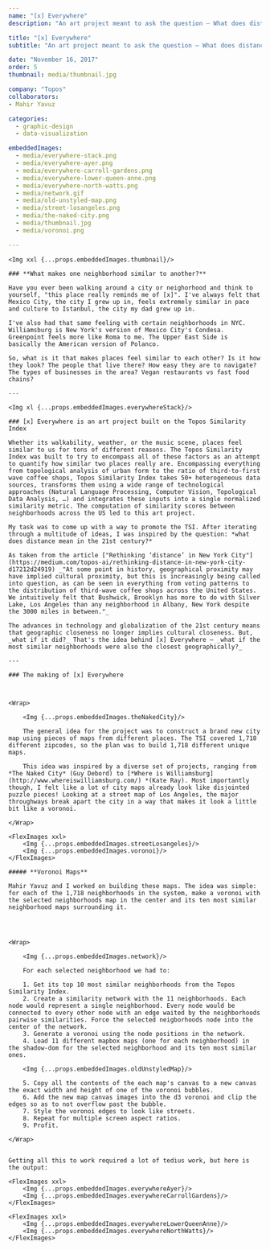 ```yaml
---
name: "[x] Everywhere"
description: "An art project meant to ask the question — What does distance mean in the 21st century? [x] Everywhere is a visual (and arguably insane) way to explore neighborhood similarities."

title: "[x] Everywhere"
subtitle: "An art project meant to ask the question — What does distance mean in the 21st century? [x] Everywhere is a visual (and arguably insane) way to explore neighborhood similarities."

date: "November 16, 2017"
order: 5
thumbnail: media/thumbnail.jpg

company: "Topos"
collaborators: 
- Mahir Yavuz

categories:
  - graphic-design
  - data-visualization

embeddedImages:
  - media/everywhere-stack.png
  - media/everywhere-ayer.png
  - media/everywhere-carroll-gardens.png
  - media/everywhere-lower-queen-anne.png
  - media/everywhere-north-watts.png
  - media/network.gif
  - media/old-unstyled-map.png
  - media/street-losangeles.png
  - media/the-naked-city.png
  - media/thumbnail.jpg
  - media/voronoi.png

---
```


	<Img xxl {...props.embeddedImages.thumbnail}/>

	### **What makes one neighborhood similar to another?**

	Have you ever been walking around a city or neighorhood and think to yourself, "this place really reminds me of [x]". I've always felt that Mexico City, the city I grew up in, feels extremely similar in pace and culture to Istanbul, the city my dad grew up in. 

	I've also had that same feeling with certain neighborhoods in NYC. Williamsburg is New York's version of Mexico City's Condesa. Greenpoint feels more like Roma to me. The Upper East Side is basically the American version of Polanco. 

	So, what is it that makes places feel similar to each other? Is it how they look? The people that live there? How easy they are to navigate? The types of businesses in the area? Vegan restaurants vs fast food chains?

	---

	<Img xl {...props.embeddedImages.everywhereStack}/>

	### [x] Everywhere is an art project built on the Topos Similarity Index

	Whether its walkability, weather, or the music scene, places feel similar to us for tons of different reasons. The Topos Similarity Index was built to try to encompass all of these factors as an attempt to quantify how similar two places really are. Encompassing everything from topological analysis of urban form to the ratio of third-to-first wave coffee shops, Topos Similarity Index takes 50+ heterogeneous data sources, transforms them using a wide range of technological approaches (Natural Language Processing, Computer Vision, Topological Data Analysis, …) and integrates these inputs into a single normalized similarity metric. The computation of similarity scores between neighborhoods across the US led to this art project.

	My task was to come up with a way to promote the TSI. After iterating through a multitude of ideas, I was inspired by the question: *what does distance mean in the 21st century?*

	As taken from the article ["Rethinking ‘distance’ in New York City"](https://medium.com/topos-ai/rethinking-distance-in-new-york-city-d17212d24919) _"At some point in history, geographical proximity may have implied cultural proximity, but this is increasingly being called into question, as can be seen in everything from voting patterns to the distribution of third-wave coffee shops across the United States. We intuitively felt that Bushwick, Brooklyn has more to do with Silver Lake, Los Angeles than any neighborhood in Albany, New York despite the 3000 miles in between."_

	The advances in technology and globalization of the 21st century means that geographic closeness no longer implies cultural closeness. But, _what if it did?_ That's the idea behind [x] Everywhere — _what if the most similar neighborhoods were also the closest geographically?_

	---

	### The making of [x] Everywhere

	

	<Wrap>

		<Img {...props.embeddedImages.theNakedCity}/>

		The general idea for the project was to construct a brand new city map using pieces of maps from different places. The TSI covered 1,718 different zipcodes, so the plan was to build 1,718 different unique maps. 

		This idea was inspired by a diverse set of projects, ranging from *The Naked City* (Guy Debord) to [*Where is Williamsburg](http://www.whereiswilliamsburg.com/) *(Kate Ray). Most importantly though, I felt like a lot of city maps already look like disjointed puzzle pieces! Looking at a street map of Los Angeles, the major throughways break apart the city in a way that makes it look a little bit like a voronoi. 

	</Wrap>

	<FlexImages xxl>
		<Img {...props.embeddedImages.streetLosangeles}/>
		<Img {...props.embeddedImages.voronoi}/>
	</FlexImages>

	##### **Voronoi Maps**

	Mahir Yavuz and I worked on building these maps. The idea was simple: for each of the 1,718 neighborhoods in the system, make a voronoi with the selected neighborhoods map in the center and its ten most similar neighborhood maps surrounding it. 

	


	<Wrap>

		<Img {...props.embeddedImages.network}/>

		For each selected neighborhood we had to:

		1. Get its top 10 most similar neighborhoods from the Topos Similarity Index. 
		2. Create a similarity network with the 11 neighborhoods. Each node would represent a single neighborhood. Every node would be connected to every other node with an edge waited by the neighborhoods pairwise similarities. Force the selected neigborhoods node into the center of the network. 
		3. Generate a voronoi using the node positions in the network.  
		4. Load 11 different mapbox maps (one for each neighborhood) in the shadow-dom for the selected neighborhood and its ten most similar ones.

		<Img {...props.embeddedImages.oldUnstyledMap}/>

		5. Copy all the contents of the each map's canvas to a new canvas the exact width and height of one of the voronoi bubbles. 
		6. Add the new map canvas images into the d3 voronoi and clip the edges so as to not overflow past the bubble.
		7. Style the voronoi edges to look like streets.
		8. Repeat for multiple screen aspect ratios. 
		9. Profit.

	</Wrap>


	Getting all this to work required a lot of tedius work, but here is the output:
	
	<FlexImages xxl>
		<Img {...props.embeddedImages.everywhereAyer}/>
		<Img {...props.embeddedImages.everywhereCarrollGardens}/>
	</FlexImages>

	<FlexImages xxl>
		<Img {...props.embeddedImages.everywhereLowerQueenAnne}/>
		<Img {...props.embeddedImages.everywhereNorthWatts}/>
	</FlexImages>
	
	
